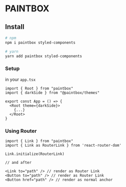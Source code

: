 
<h1 style={{ display: 'none' }}>PAINTBOX</h1>

<Logo />

## Install

```sh
# npm
npm i paintbox styled-components

# yarn
yarn add paintbox styled-components
```


### Setup

in your `app.tsx`
```tsx
import { Root } from "paintbox"
import { darkSide } from "@paintbox/themes"

export const App = () => {
  <Root theme={darkSide}>
    {...}
  </Root>
}
```


### Using Router

```tsx
import { Link } from "paintbox"
import { Link as RouterLink } from 'react-router-dom'

Link.initialize(RouterLink)

// and after

<Link to="path" /> // render as Router Link
<Button to="path" /> // render as Router Link
<Button href="path" /> // render as normal anchor
```

